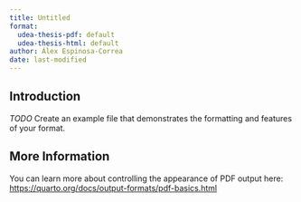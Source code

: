 ```yaml
---
title: Untitled
format:
  udea-thesis-pdf: default
  udea-thesis-html: default
author: Álex Espinosa-Correa
date: last-modified
---
```


## Introduction

*TODO* Create an example file that demonstrates the formatting and features of your format.

## More Information

You can learn more about controlling the appearance of PDF output here: <https://quarto.org/docs/output-formats/pdf-basics.html>

